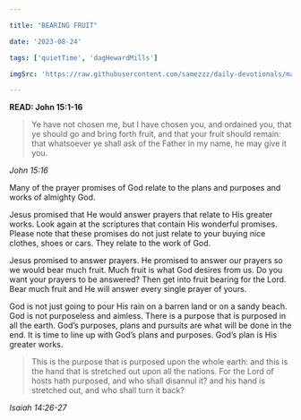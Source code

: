 ```yaml
---

title: "BEARING FRUIT"

date: '2023-08-24'

tags: ['quietTime', 'dagHewardMills']

imgSrc: 'https://raw.githubusercontent.com/samezzz/daily-devotionals/main/images/evangelist-dag.jpg'

---
```


**READ: John 15:1-16**

>Ye have not chosen me, but I have chosen you, and ordained you, that ye should go and bring forth fruit, and that your fruit should remain: that whatsoever ye shall ask of the Father in my name, he may give it you.

*John 15:16*

Many of the prayer promises of God relate to the plans and purposes and works of almighty God.

Jesus promised that He would answer prayers that relate to His greater works. Look again at the scriptures that contain His wonderful promises. Please note that these promises do not just relate to your buying nice clothes, shoes or cars. They relate to the work of God.

Jesus promised to answer prayers. He promised to answer our prayers so we would bear much fruit. Much fruit is what God desires from us. Do you want your prayers to be answered? Then get into fruit bearing for the Lord. Bear much fruit and He will answer every single prayer of yours.

God is not just going to pour His rain on a barren land or on a sandy beach. God is not purposeless and aimless. There is a purpose that is purposed in all the earth. God’s purposes, plans and pursuits are what will be done in the end. It is time to line up with God’s plans and purposes. God’s plan is His greater works.

>This is the purpose that is purposed upon the whole earth: and this is the hand that is stretched out upon all the nations. For the Lord of hosts hath purposed, and who shall disannul it? and his hand is stretched out, and who shall turn it back?

*Isaiah 14:26-27*

